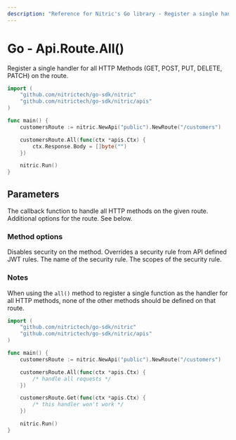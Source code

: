 ```yaml
---
description: "Reference for Nitric's Go library - Register a single handler for all HTTP Methods (GET, POST, PUT, DELETE, PATCH) on the route."
---
```


# Go - Api.Route.All()

Register a single handler for all HTTP Methods (GET, POST, PUT, DELETE, PATCH) on the route.

```go
import (
	"github.com/nitrictech/go-sdk/nitric"
	"github.com/nitrictech/go-sdk/nitric/apis"
)

func main() {
	customersRoute := nitric.NewApi("public").NewRoute("/customers")

	customersRoute.All(func(ctx *apis.Ctx) {
		ctx.Response.Body = []byte("")
	})

	nitric.Run()
}
```

## Parameters

<Properties>
  <Property name="handler" required type="interface{}">
    The callback function to handle all HTTP methods on the given route.
  </Property>
  <Property name="options" type="...MethodOption">
    Additional options for the route. See below.
  </Property>
</Properties>

### Method options

<Properties>
  <Property name="WithNoMethodSecurity()" type="MethodOption">
    Disables security on the method.
  </Property>
  <Property name="WithMethodSecurity()" type="MethodOption">
    Overrides a security rule from API defined JWT rules.
    <Properties nested>
      <Property name="name" required type="string">
        The name of the security rule.
      </Property>
      <Property name="scopes" required type="[]string">
        The scopes of the security rule.
      </Property>
    </Properties>
  </Property>
</Properties>

### Notes

When using the `all()` method to register a single function as the handler for all HTTP methods, none of the other methods should be defined on that route.

```go
import (
	"github.com/nitrictech/go-sdk/nitric"
	"github.com/nitrictech/go-sdk/nitric/apis"
)

func main() {
	customersRoute := nitric.NewApi("public").NewRoute("/customers")

	customersRoute.All(func(ctx *apis.Ctx) {
		/* handle all requests */
	})

	customersRoute.Get(func(ctx *apis.Ctx) {
		/* this handler won't work */
	})

	nitric.Run()
}
```
